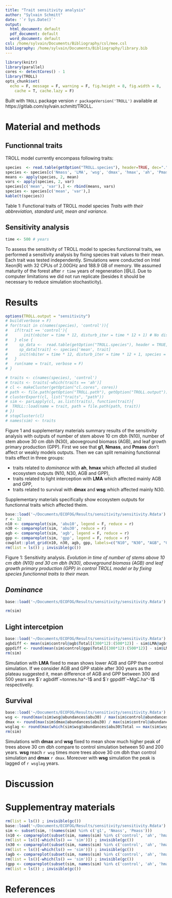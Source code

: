 ```yaml
---
title: "Trait sensitivity analysis"
author: "Sylvain Schmitt"
date: '`r Sys.Date()`'
output:
  html_document: default
  pdf_document: default
  word_document: default
csl: /home/sylvain/Documents/Bibliography/csl/mee.csl
bibliography: /home/sylvain/Documents/Bibliography/library.bib
---
```


```r
library(knitr)
library(parallel)
cores <- detectCores() - 1
library(TROLL)
opts_chunk$set(
  echo = F, message = F, warning = F, fig.height = 8, fig.width = 8,
    cache = T, cache.lazy = F)
```

Built with `TROLL` package version `r packageVersion('TROLL')` available at https://gitlab.com/sylvain.schmitt/TROLL.

# Material and methods

## Functionnal traits

TROLL model currently encompass following traits:

```r
species  <- read.table(getOption("TROLL.species"), header=TRUE, dec=".", sep="", row.names = 1)
species <- species[c('Nmass', 'LMA', 'wsg', 'dmax', 'hmax', 'ah', 'Pmass', 'g1')]
means <- apply(species, 2, mean)
vars <- apply(species, 2, var)
species[c('mean', 'var'),] <- rbind(means, vars)
species <- species[c('mean', 'var'),]
kable(t(species))
```

Table 1: Functional traits of TROLL model species *Traits with their abbreviation, standard unit, mean and variance.*

## Sensitivity analysis

```r
time <- 500 # years
```

To assess the sensitivity of TROLL model to species functionnal traits, we performed a sensitivity analysis by fixing species trait values to their mean. Each trait was tested independently. Simulations were conducted on Intel Xeon(R) with 32 CPUs of 2.00GHz and 188.9 GB of memory. We assumed maturity of the forest after `r time` years of regeneration [@Li]. Due to computer limitations we did not run replicate (besides it should be necessary to reduce simulation stochasticity).

# Results

```r
options(TROLL.output = "sensitivity")
# build(verbose = F)
# for(trait in c(names(species), 'control')){
#   if(trait == 'control'){
#       init(nbiter = time * 12, disturb_iter = time * 12 + 1) # No disturbance
#   } else {
#     sp_data <-  read.table(getOption("TROLL.species"), header = TRUE, dec = ".", sep = "")
#     sp_data[trait] <- species['mean', trait]
#     init(nbiter = time * 12, disturb_iter = time * 12 + 1, species = sp_data) # No disturbance
#   }
#   run(name = trait, verbose = F)
# }
```

```r
# traits <- c(names(species), 'control')
# traits <- traits[-which(traits == 'ah')]
# cl <- makeCluster(getOption("cl.cores", cores))
# path <- file.path(getOption("TROLL.path"), getOption("TROLL.output"))
# clusterExport(cl, list("traits", "path"))
# sim <- parLapply(cl, as.list(traits), function(trait){
#  TROLL::load(name = trait, path = file.path(path, trait)) 
# })
# stopCluster(cl)
# names(sim) <- traits
```

Figure 1 and supplementary materials summary results of the sensitivity analysis with outputs of number of stem above 10 cm dbh (N10), number of stem above 30 cm dbh (N30), aboveground biomass (AGB), and leaf growth primary production (GPP). First we see that **g1**, **Nmass**, and **Pmass** don't affect or weakly models outputs. Then we can split remaining functionnal traits effect in three groups: 

- traits related to *dominance* with **ah**, **hmax** which affected all studied ecosystem outputs (N10, N30, AGB and GPP),
- traits related to light interception with **LMA** which affected mainly AGB and GPP,
- traits related to survival with **dmax** and **wsg** which affected mainly N30. 

Supplementary materials specifically show ecosystem outputs for functionnal traits which affected theim.

```r
base::load('~/Documents/ECOFOG/Results/sensitivity/sensitivity.Rdata')
r <- 12
n10 <- compareplot(sim, 'abu10', legend = F, reduce = r)
n30 <- compareplot(sim, 'abu30', reduce = r)
agb <- compareplot(sim, 'agb', legend = F, reduce = r)
gpp <- compareplot(sim, 'gpp', legend = F, reduce = r)
cowplot::plot_grid(n10, n30, agb, gpp, labels=c("N10", "N30", "AGB", "GPP"), ncol = 2, nrow = 2)
rm(list = ls()) ; invisible(gc())
```

Figure 1: Sensitivity analysis. *Evolution in time of number of stems above 10 cm dbh (N10) and 30 cm dbh (N30), aboveground biomass (AGB) and leaf growth primary production (GPP) in control TROLL model or by fixing species functionnal traits to their mean.*

## *Dominance*

```r
base::load('~/Documents/ECOFOG/Results/sensitivity/sensitivity.Rdata')

rm(sim)
```

## Light intercetpion

```r
base::load('~/Documents/ECOFOG/Results/sensitivity/sensitivity.Rdata')
agbdiff <- mean(sim$control@agb$Total[(300*12):(500*12)] - sim$LMA@agb$Total[(300*12):(500*12)])
gppdiff <- round(mean(sim$control@gpp$Total[(300*12):(500*12)] - sim$LMA@gpp$Total[(300*12):(500*12)]),1)
rm(sim)
```

Simulation with **LMA** fixed to mean shows lower AGB and GPP than control simulation. If we consider AGB and GPP stable after 300 years as the plateau suggested it, mean difference of AGB and GPP between 300 and 500 years are $`r agbdiff`~tonnes.ha^-1$ and $`r gppdiff`~MgC.ha^-1$ respectivelly. 

## Survival

```r
base::load('~/Documents/ECOFOG/Results/sensitivity/sensitivity.Rdata')
wsg <- round(max(sim$wsg@abundances$abu30) / max(sim$control@abundances$abu30),1)
dmax <- round(max(sim$dmax@abundances$abu30) / max(sim$control@abundances$abu30),1)
wsglag <- round(max(which(sim$wsg@abundances$abu30$Total == max(sim$wsg@abundances$abu30$Total)) / 12)) - round(max(which(sim$control@abundances$abu30$Total == max(sim$control@abundances$abu30$Total)) / 12))
rm(sim)
```

Simulations with **dmax** and **wsg** fixed to mean show much higher peak of trees above 30 cm dbh compare to control simulation between 50 and 200 years. **wsg** reach `r wsg` times more trees above 30 cm dbh than control simulation and **dmax** `r dmax`. Moreover with **wsg** simulation the peak is lagged of `r wsglag` years.

# Discussion

# Supplementray materials

```r
rm(list = ls()) ; invisible(gc())
base::load('~/Documents/ECOFOG/Results/sensitivity/sensitivity.Rdata')
sim <- subset(sim, !(names(sim) %in% c('g1', 'Nmass', 'Pmass')))
(n10 <- compareplot(subset(sim, names(sim) %in% c('control', 'ah', 'hmax')), 'abu10', reduce = 12))
rm(list = ls()[-which(ls() == 'sim')]) ; invisible(gc())
(n30 <- compareplot(subset(sim, names(sim) %in% c('control', 'ah', 'hmax', 'dmax', 'wsg')), 'abu30', reduce = 12))
rm(list = ls()[-which(ls() == 'sim')]) ; invisible(gc())
(agb <- compareplot(subset(sim, names(sim) %in% c('control', 'ah', 'hmax', 'LMA')), 'agb', reduce = 12))
rm(list = ls()[-which(ls() == 'sim')]) ; invisible(gc())
(gpp <- compareplot(subset(sim, names(sim) %in% c('control', 'ah', 'hmax', 'LMA')), 'gpp', reduce = 12))
rm(list = ls()) ; invisible(gc())
```

# References
